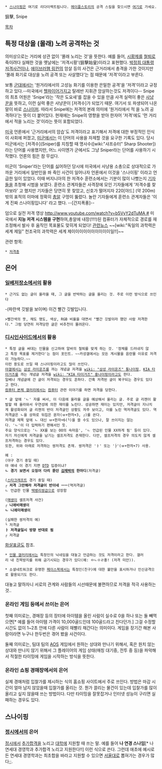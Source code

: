  * [[스나이핑]]은 여기로 리다이렉트됩니다. [[메이플스토리]]의 공격 스킬을 찾으시면 [[신궁(메이플스토리)#s-6.4.4|여기로]] 가세요.

狙擊, Snipe

[[목차]]

== 특정 대상을 (몰래) 노려 공격하는 것 ==
의미상으로는 거리에 상관 없이 '몰래 노리는 것'을 뜻한다. 예를 들어, [[시황제]]를 [[철퇴]]로 죽이려다 실패한 것을 옛날에는 '저격시황'(狙擊始皇)이라고 표현했다. [[박정희 대통령 저격사건]]이나, [[에이브러햄 링컨]]의 암살 등의 사건은 근거리에서 총격을 가한 것이지만 '몰래 화기로 대상을 노려 공격 또는 사살했다'는 점 때문에 '저격'이라고 부른다. 

보통 [[군대]]에서는 '원거리에서의 고성능 화기를 이용한 은밀한 공격'을 '저격'이라고 규정하고 있다.--미국에서 [[헬파이어]]가지고 탈레반 지휘관 암살하는것도 저격이다-- Snipe의 최초 어원은 'Snipe'라는 '작은 도요새'를 잡을 수 있을 만큼 사격 실력이 좋은 [[사냥꾼]]을 뜻하고, 이런 실력 좋은 사냥꾼이 [저격수]가 되었기 때문. 여기서 또 파생되어 나온 말이 바로 [[스나이퍼]]. 따라서 Snipe에는 저격의 본래 의미에 '원거리에서 적 을 노려 공격하다'는 뜻이 더 붙어있다. 현재에는 Snipe의 영향을 받아 한자어 '저격'에도 '먼 거리에서 적을 노리는 것'이라는 뜻이 포함되었다. 

[[미국]] 언론에서 '근거리에서의 암습'도 저격이라고 표기해서 저격에 대한 부정적인 인식이 사회에 퍼졌고, [[미군]]에서는 이 단어의 사용을 자제할 것을 요구한 기록도 있다. 당시 미군에서는 [저격수](Sniper)를 지칭할 때 명사수([wiki:"샤프슈터" Sharp Shooter])라는 단어를 사용했지만, 어느 사이엔가 군에서도 그냥 Sniper라는 단어를 사용하기 시작했다. 언론의 힘은 참 무섭다.

미군이 'Sniper'라는 단어를 싫어하던 당시에 미국에서 사냥용 소총으로 상대적으로 가까운 거리에서 일반인을 쏴 죽인 사건이 일어나자 언론에서 이것을 '스나이핑' 이라고 언급한 일이 있었다. 이때 버지니아의 한 저격수 훈련소에서는 기분이 많이 나빴는지 [[기자]]들을 초청해 시범을 보였다. 훈련소 관계자들은 사격장에 모인 기자들에게 '저격수를 찾아보라' 고 했지만 기자들은 당연히 못 찾았고, 신호가 떨어지자 220[야드] (약 200m) 밖의 표적의 이마에 정확히 [[총알]] 구멍이 뚫렸다. 놀란 기자들에게 훈련소 관계자들은 '이게 진짜 스나이핑입니다' 라고 했다. --[간지폭풍]--

덤으로 실전 저격 영상 [[http://www.youtube.com/watch?v=b5VyY2dTuMA #]]
미국에서 '''지능 저격 시스템을 구현'''하여,총알에 내장(!!!!)된 컴퓨터가 자체적으로 경로를 재조정해서 발사 후 움직인 목표물도 맞히게 되었다! [http://news.kbs.co.kr/news/NewsView.do?SEARCH_NEWS_CODE=2894768&ref=N 관련뉴스] ~~[wiki:"독일의 과학력은 세계 제일" 천조국의 과학력은 세계 제이이이이이이이이이이일!!]~~

관련 항목:
 * [[저격총]]

== 은어 ==
=== [[일베저장소]]에서의 활용 ===
 * 근거도 없는 글이 올라올 때, 그 글을 반박하는 글을 올리는 것. 주로 이런 방식으로 쓰인다
-(파란색 깃발을 보이며) 이건 빨간 깃발입니다.
 >빨간색의 뜻, 채도 명도, 색상, RGB 비율을 대면서 "빨간 깃발이라 했던 사람 저격한다." 그럼 당연히 저격당한 글은 비추천이 몰려온다.
=== [[디시인사이드]]에서의 활용 ===
 * 특정 글을 써대는 인물을 신고하여 알바의 철퇴를 맞게 하는 것. '정체를 드러내지 않고 특정 목표를 제거한다'는 점이 포인트. ~~카성갤에서는 모든 게시물을 음란물 이유로 저격이 가능하다.~~
 이런 용도로 쓰일 때 스나이핑이라고도 많이 쓰인다.
 [[야갤]]에서는 [[삼성 라이온즈]]를 까는 개념글 저격을 [[wiki: "삼성 라이온즈" 통]]나이핑, [[KIA 타이거즈]]를 까는 개념글 저격을 [[wiki: "KIA 타이거즈" 홍]]나이핑이라고도 한다.
 일베나 개념글에 간 글이 저격되는 경우도 흔하다. 간혹 저격된 글이 복구되는 경우도 있다고 한다.
 [[컴퓨터 본체 갤러리]]에서는 [[컴퓨터]] 관련 이야기를 하면 저격을 당한다.

 * 글 앞에 'ㄴ' 자를 써서, 이 다음에 올라올 글을 예상해서 올리는 글. 주로 글 리젠이 활발할 때 올라와서 우연성에 의한 재미를 노린다. 성공하면 재미는 있지만, 저격글이 지나치게 활성화되어 글 리젠의 반이 저격글인 상황도 자주 보이고, 이를 노린 역저격글도 있다. 역저격글은 ㄴ을 상하로 뒤집은 문자(ㅂ+한자+3, ┌)를 쓴다.
 저격글 제목 앞에 ㄴ 대신 ㅂ+한자+6(└)을 쓸 수도 있으나, 잘 쓰이지는 않는다. 'ㄴ'이 더 입력하기 편해서인 듯.
 주요 양식으로는 'ㄴ XX를 보는 OO의 속마음', 'ㄴ 언급된 인물 XX하게 됨' 등이 있다.
 자기 자신에게 저격글을 남기는 셀프저격도 존재한다. 다만, 셀프저격의 경우 의도치 않게 셀프저격하는 경우도 있다.
 또한, 위와 아래로 저격하는 쌍저격도 존재. 쌍저격은 'ㅏ' 또는 '├'(ㅂ+한자+7) 사용.

 예 :
 (야구 경기 중일 때)
 야 얘네 이 경기 지면 [[DTD]] 입증이냐?
 '''ㄴ 경기 보면서 오징어 다리 뜯던 [[김재박]]의 한마디'''(저격글)

 ([[스타크래프트]] 경기 중일 때)
 '''┌ 저격 그만해라 저격글이 반이네 ㅡㅡ'''(역저격글)
 ㄴ 언급한 인물 [[택뱅리쌍]]급으로 성장함

 ([[매생이]] 셀프저격 사건)
 '''┌ 니애비매생이'''
 '''ㄴ 니에미매생이'''

 (실패한 쌍저격의 예)
 └ 저격글
 '''ㅏ 저격글일시 방향 반대로 됨'''
 ┌ 저격글

[[화살표글]]도 참조.

 * [[인물 갤러리]]에서는 특정인의 닉네임을 대놓고 언급하는 것도 저격이라고 한다. 갤러리 내 친목방지를 위해 금기시되는 경우가 있다(예: ㅁㄴㅇㄹ횽! (저격 미안)).

 * 소셜네트워크로 유명한 [[페이스북]]에서는 특정인(친구)에 대한 불만을 표시하거나 인신공격으로 활용되기도 한다.
대놓고 말하자니 서로의 관계와 사람들의 시선때문에 불편하므로 저격을 적극 사용하는 것..


=== 온라인 게임 등에서 쓰이는 은어 ===
첫째 의미로는, 경매장 등의 장터에 아이템을 올린 사람이 실수로 0을 하나 또는 둘 빼먹으면[* 예를 들어 아이템 가격이 10,000골드인데 100골드라고 친다던가.] 그걸 수정할 시간도 없이 1~2초 안에 다른 사람이 재빨리 채간다는 의미이다. 게임을 장기간 해본 사람이라면 누구나 한두번은 겪어 봤을 사건이다. 

둘째 의미로는, 팀대 팀의 [[AOS]] 게임에서 원하는 상대와 만나기 위해서, 혹은 원치 않는 상대와 만나지 않기 위해서 그 플레이어의 게임 상태(매칭 대기중, 전투 중 등)을 파악해서 적절한 타이밍에 게임을 시작하는 방식을 뜻한다.

=== 온라인 쇼핑 경매장에서의 은어 ===
실제 경매처럼 입찰가를 제시하는 식의 홈쇼핑 사이트에서 주로 쓰인다. 방법은 마감 시간이 얼마 남지 않았을때 입찰가를 올리는 것. 뭔가 끌리는 물건이 있는데 입찰가를 많이 올리고 싶지 않을때 쓰는 방법이다. 다만 타이밍을 잘못잡거나 인터넷 성능이 구리면 실패하는 경우도 있다.

== 스나이핑 ==
=== [[정시]]에서의 은어 ===
[[정시]]에서 [[추가합격]]을 노리고 [[대학]]에 지원할 때 쓰는 말. 예를 들어 '''나 연경 스나임'''[* 나 연세대 경영학과 추가합격 노리고 지원한다!!] 이런 식으로 쓴다. 그런데 애초에 예시로 든 연세대 경영학과는 최초합을 바라고 지원할 수 있으면 [[서울대]]로 뽑혀가는 경우가 많다;;.
